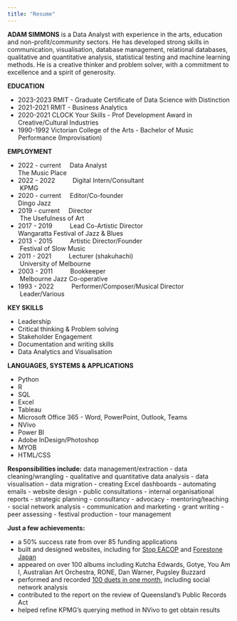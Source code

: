 ```yaml
---
title: "Resume"
---
```


**ADAM SIMMONS** is a Data Analyst with experience in the arts, education and non-profit/community sectors. He has developed strong skills in communication, visualisation, database management, relational databases, qualitative and quantitative analysis, statistical testing and machine learning methods. He is a creative thinker and problem solver, with a commitment to excellence and a spirit of generosity.

**EDUCATION**  

- 2023-2023  RMIT - Graduate Certificate of Data Science with Distinction
- 2021-2021  RMIT - Business Analytics
- 2020-2021  CLOCK Your Skills - Prof Development Award in Creative/Cultural Industries
- 1990-1992  Victorian College of the Arts - Bachelor of Music Performance (Improvisation)	

**EMPLOYMENT**  

- 2022 - current &nbsp; &nbsp;                  Data Analyst&nbsp; &nbsp; &nbsp; &nbsp; &nbsp; &nbsp; &nbsp; &nbsp; &nbsp; &nbsp; &nbsp; &nbsp; &nbsp; &nbsp; &nbsp; &nbsp; &nbsp; &nbsp; &nbsp; &nbsp; &nbsp; &nbsp; &nbsp; &nbsp; &nbsp; &nbsp; &nbsp; &nbsp; &nbsp; &nbsp; &nbsp; &nbsp; &nbsp; The Music Place
- 2022 - 2022&nbsp; &nbsp; &nbsp; &nbsp; &nbsp; Digital Intern/Consultant&nbsp; &nbsp; &nbsp; &nbsp; &nbsp; &nbsp; &nbsp; &nbsp; &nbsp; &nbsp; &nbsp; &nbsp; &nbsp; &nbsp; &nbsp; &nbsp; &nbsp; &nbsp; &nbsp; &nbsp; &nbsp;KPMG
- 2020 - current &nbsp; &nbsp;                  Editor/Co-founder&nbsp; &nbsp; &nbsp; &nbsp; &nbsp; &nbsp; &nbsp; &nbsp; &nbsp; &nbsp; &nbsp; &nbsp; &nbsp; &nbsp; &nbsp; &nbsp; &nbsp; &nbsp; &nbsp; &nbsp; &nbsp; &nbsp; &nbsp; &nbsp; &nbsp; &nbsp; &nbsp; Dingo Jazz 
- 2019 - current &nbsp; &nbsp;                  Director&nbsp; &nbsp; &nbsp; &nbsp; &nbsp; &nbsp; &nbsp; &nbsp; &nbsp; &nbsp; &nbsp; &nbsp; &nbsp; &nbsp; &nbsp; &nbsp; &nbsp; &nbsp; &nbsp; &nbsp; &nbsp; &nbsp; &nbsp; &nbsp; &nbsp; &nbsp; &nbsp; &nbsp; &nbsp; &nbsp; &nbsp; &nbsp; &nbsp; &nbsp; &nbsp; &nbsp; &nbsp; &nbsp;The Usefulness of Art 
- 2017 - 2019&nbsp; &nbsp; &nbsp; &nbsp; &nbsp; Lead Co-Artistic Director&nbsp; &nbsp; &nbsp; &nbsp; &nbsp; &nbsp; &nbsp; &nbsp; &nbsp; &nbsp; &nbsp; &nbsp; &nbsp; &nbsp; &nbsp; &nbsp; &nbsp; &nbsp; &nbsp; &nbsp; &nbsp; Wangaratta Festival of Jazz & Blues
- 2013 - 2015&nbsp; &nbsp; &nbsp; &nbsp; &nbsp; Artistic Director/Founder&nbsp; &nbsp; &nbsp; &nbsp; &nbsp; &nbsp; &nbsp; &nbsp; &nbsp; &nbsp; &nbsp; &nbsp; &nbsp; &nbsp; &nbsp; &nbsp; &nbsp; &nbsp; &nbsp; &nbsp; &nbsp;Festival of Slow Music
- 2011 - 2021&nbsp; &nbsp; &nbsp; &nbsp; &nbsp; Lecturer (shakuhachi)&nbsp; &nbsp; &nbsp; &nbsp; &nbsp; &nbsp; &nbsp; &nbsp; &nbsp; &nbsp; &nbsp; &nbsp; &nbsp; &nbsp; &nbsp; &nbsp; &nbsp; &nbsp; &nbsp; &nbsp; &nbsp; &nbsp; &nbsp; &nbsp;University of Melbourne 
- 2003 - 2011&nbsp; &nbsp; &nbsp; &nbsp; &nbsp; Bookkeeper&nbsp; &nbsp; &nbsp; &nbsp; &nbsp; &nbsp; &nbsp; &nbsp; &nbsp; &nbsp; &nbsp; &nbsp; &nbsp; &nbsp; &nbsp; &nbsp; &nbsp; &nbsp; &nbsp; &nbsp; &nbsp; &nbsp; &nbsp; &nbsp; &nbsp; &nbsp; &nbsp; &nbsp; &nbsp; &nbsp; &nbsp; &nbsp; &nbsp; &nbsp;Melbourne Jazz Co-operative 
- 1993 - 2022&nbsp; &nbsp; &nbsp; &nbsp; &nbsp; Performer/Composer/Musical Director&nbsp; &nbsp; &nbsp; &nbsp; &nbsp; &nbsp; &nbsp;Leader/Various

**KEY SKILLS**

- Leadership
- Critical thinking & Problem solving
- Stakeholder Engagement
- Documentation and writing skills
- Data Analytics and Visualisation

**LANGUAGES, SYSTEMS & APPLICATIONS**  

- Python
- R 
- SQL
- Excel
- Tableau
- Microsoft Office 365 - Word, PowerPoint, Outlook, Teams
- NVivo
- Power BI
- Adobe InDesign/Photoshop
- MYOB
- HTML/CSS 

**Responsibilities include:**
  data management/extraction
- data cleaning/wrangling
- qualitative and quantitative data analysis
- data visualisation
- data migration
- creating Excel dashboards
- automating emails
- website design
- public consultations
- internal organisational reports
- strategic planning
- consultancy
- advocacy
- mentoring/teaching 
- social network analysis
- communication and marketing
- grant writing
- peer assessing
- festival production
- tour management 

**Just a few achievements:**

- a 50% success rate from over 85 funding applications
- built and designed websites, including for [Stop EACOP](https://www.stopeacop.net){target="_blank"} and [Forestone Japan](https://www.forestone.com.au){target="_blank}
- appeared on over 100 albums including Kutcha Edwards, Gotye, You Am I, Australian Art Orchestra, RONE, Dan Warner, Pugsley Buzzard
- performed and recorded [100 duets in one month](https://www.100251.com.au){target="_blank"}, including social network analysis
- contributed to the report on the review of Queensland's Public Records Act
- helped refine KPMG's querying method in NVivo to get obtain results


